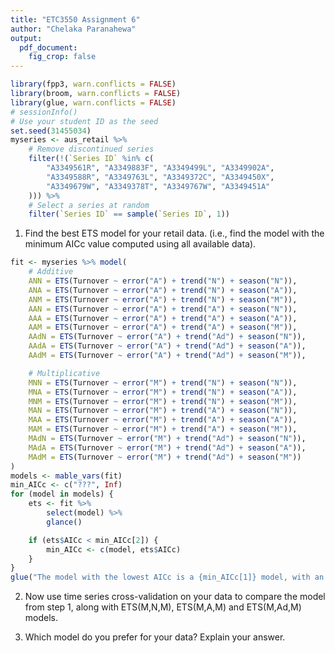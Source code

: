 ```yaml
---
title: "ETC3550 Assignment 6"
author: "Chelaka Paranahewa"
output: 
  pdf_document:
    fig_crop: false
---
```


```r
library(fpp3, warn.conflicts = FALSE)
library(broom, warn.conflicts = FALSE)
library(glue, warn.conflicts = FALSE)
# sessionInfo()
# Use your student ID as the seed
set.seed(31455034)
myseries <- aus_retail %>%
    # Remove discontinued series
    filter(!(`Series ID` %in% c(
        "A3349561R", "A3349883F", "A3349499L", "A3349902A",
        "A3349588R", "A3349763L", "A3349372C", "A3349450X",
        "A3349679W", "A3349378T", "A3349767W", "A3349451A"
    ))) %>%
    # Select a series at random
    filter(`Series ID` == sample(`Series ID`, 1))
```
1. Find the best ETS model for your retail data. (i.e., find the model with the minimum AICc value computed using all available data).

```r
fit <- myseries %>% model(
    # Additive
    ANN = ETS(Turnover ~ error("A") + trend("N") + season("N")),
    ANA = ETS(Turnover ~ error("A") + trend("N") + season("A")),
    ANM = ETS(Turnover ~ error("A") + trend("N") + season("M")),
    AAN = ETS(Turnover ~ error("A") + trend("A") + season("N")),
    AAA = ETS(Turnover ~ error("A") + trend("A") + season("A")),
    AAM = ETS(Turnover ~ error("A") + trend("A") + season("M")),
    AAdN = ETS(Turnover ~ error("A") + trend("Ad") + season("N")),
    AAdA = ETS(Turnover ~ error("A") + trend("Ad") + season("A")),
    AAdM = ETS(Turnover ~ error("A") + trend("Ad") + season("M")),

    # Multiplicative
    MNN = ETS(Turnover ~ error("M") + trend("N") + season("N")),
    MNA = ETS(Turnover ~ error("M") + trend("N") + season("A")),
    MNM = ETS(Turnover ~ error("M") + trend("N") + season("M")),
    MAN = ETS(Turnover ~ error("M") + trend("A") + season("N")),
    MAA = ETS(Turnover ~ error("M") + trend("A") + season("A")),
    MAM = ETS(Turnover ~ error("M") + trend("A") + season("M")),
    MAdN = ETS(Turnover ~ error("M") + trend("Ad") + season("N")),
    MAdA = ETS(Turnover ~ error("M") + trend("Ad") + season("A")),
    MAdM = ETS(Turnover ~ error("M") + trend("Ad") + season("M"))
)
models <- mable_vars(fit)
min_AICc <- c("???", Inf)
for (model in models) {
    ets <- fit %>%
        select(model) %>%
        glance()

    if (ets$AICc < min_AICc[2]) {
        min_AICc <- c(model, ets$AICc)
    }
}
glue("The model with the lowest AICc is a {min_AICc[1]} model, with an AICc of {min_AICc[2]}")
```

2. Now use time series cross-validation on your data to compare the model from step 1, along with ETS(M,N,M), ETS(M,A,M) and ETS(M,Ad,M) models.




3. Which model do you prefer for your data? Explain your answer.
<!-- TEXT -->